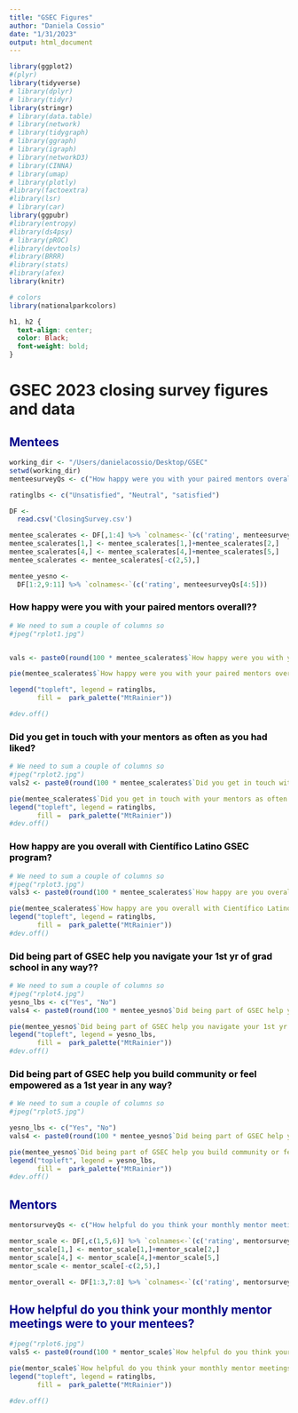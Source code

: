 ```yaml
---
title: "GSEC Figures"
author: "Daniela Cossio"
date: "1/31/2023"
output: html_document
---
```

```r
library(ggplot2)
#(plyr)
library(tidyverse)
# library(dplyr)
# library(tidyr)
library(stringr)
# library(data.table)
# library(network)
# library(tidygraph)
# library(ggraph)
# library(igraph)
# library(networkD3)
# library(CINNA)
# library(umap)
# library(plotly)
#library(factoextra)
#library(lsr)
# library(car)
library(ggpubr)
#library(entropy)
#library(ds4psy)
# library(pROC)
#library(devtools)
#library(BRRR)
#library(stats)
#library(afex)
library(knitr)

# colors
library(nationalparkcolors) 


```

```css
h1, h2 {
  text-align: center;
  color: Black;
  font-weight: bold;
}
```
# GSEC 2023 closing survey figures and data 

## <span style="color: darkblue;">Mentees </span> 
```r
working_dir <- "/Users/danielacossio/Desktop/GSEC" 
setwd(working_dir)
menteesurveyQs <- c("How happy were you with your paired mentors overall?","Did you get in touch with your mentors as often as you had liked?", "How happy are you overall with Científico Latino GSEC program?", "Did being part of GSEC help you navigate your 1st yr of grad school in any way?","Did being part of GSEC help you build community or feel empowered as a 1st year in any way?")

ratinglbs <- c("Unsatisfied", "Neutral", "satisfied")

DF <-
  read.csv('ClosingSurvey.csv')

mentee_scalerates <- DF[,1:4] %>% `colnames<-`(c('rating', menteesurveyQs[1:3]))
mentee_scalerates[1,] <- mentee_scalerates[1,]+mentee_scalerates[2,] 
mentee_scalerates[4,] <- mentee_scalerates[4,]+mentee_scalerates[5,] 
mentee_scalerates <- mentee_scalerates[-c(2,5),]

mentee_yesno <- 
  DF[1:2,9:11] %>% `colnames<-`(c('rating', menteesurveyQs[4:5]))

```

### <span style="color: black;">How happy were you with your paired mentors overall??</span>
```r
# We need to sum a couple of columns so 
#jpeg("rplot1.jpg")


vals <- paste0(round(100 * mentee_scalerates$`How happy were you with your paired mentors overall?`/sum(mentee_scalerates$`How happy were you with your paired mentors overall?`), 2), "%")

pie(mentee_scalerates$`How happy were you with your paired mentors overall?`,labels = vals, col = park_palette("MtRainier"), main = "How happy were you with your paired mentors overall?" )

legend("topleft", legend = ratinglbs,
       fill =  park_palette("MtRainier"))

#dev.off()
```

### <span style="color: black;">Did you get in touch with your mentors as often as you had liked?</span>
```r
# We need to sum a couple of columns so 
#jpeg("rplot2.jpg")
vals2 <- paste0(round(100 * mentee_scalerates$`Did you get in touch with your mentors as often as you had liked?`/sum(mentee_scalerates$`Did you get in touch with your mentors as often as you had liked?`), 2), "%")

pie(mentee_scalerates$`Did you get in touch with your mentors as often as you had liked?`,labels = vals2, col = park_palette("MtRainier"), main = "Did you get in touch with your mentors as often as you had liked?" )
legend("topleft", legend = ratinglbs,
       fill =  park_palette("MtRainier"))
#dev.off()
```

### <span style="color: black;">How happy are you overall with Científico Latino GSEC program?</span>
```r
# We need to sum a couple of columns so 
#jpeg("rplot3.jpg")
vals3 <- paste0(round(100 * mentee_scalerates$`How happy are you overall with Científico Latino GSEC program?`/sum(mentee_scalerates$`How happy are you overall with Científico Latino GSEC program?`), 2), "%")

pie(mentee_scalerates$`How happy are you overall with Científico Latino GSEC program?`,labels = vals3, col = park_palette("MtRainier"), main = "How happy are you overall with Científico Latino GSEC program" )
legend("topleft", legend = ratinglbs,
       fill =  park_palette("MtRainier"))
#dev.off()
```

### <span style="color: black;">Did being part of GSEC help you navigate your 1st yr of grad school in any way??</span>
```r
# We need to sum a couple of columns so 
#jpeg("rplot4.jpg")
yesno_lbs <- c("Yes", "No")
vals4 <- paste0(round(100 * mentee_yesno$`Did being part of GSEC help you navigate your 1st yr of grad school in any way?`/sum(mentee_yesno$`Did being part of GSEC help you navigate your 1st yr of grad school in any way?`), 2), "%")

pie(mentee_yesno$`Did being part of GSEC help you navigate your 1st yr of grad school in any way?`,labels = vals4, col = park_palette("MtRainier"))
legend("topleft", legend = yesno_lbs,
       fill =  park_palette("MtRainier"))
#dev.off()
```

### <span style="color: black;"> Did being part of GSEC help you build community or feel empowered as a 1st year in any way?</span> 
```r
# We need to sum a couple of columns so 
#jpeg("rplot5.jpg")

yesno_lbs <- c("Yes", "No")
vals4 <- paste0(round(100 * mentee_yesno$`Did being part of GSEC help you build community or feel empowered as a 1st year in any way?`/sum(mentee_yesno$`Did being part of GSEC help you build community or feel empowered as a 1st year in any way?`), 2), "%")

pie(mentee_yesno$`Did being part of GSEC help you build community or feel empowered as a 1st year in any way?`,labels = vals4, col = park_palette("MtRainier"))
legend("topleft", legend = yesno_lbs,
       fill =  park_palette("MtRainier"))
#dev.off()
```



## <span style="color: darkblue;">Mentors </span> 

```r

mentorsurveyQs <- c("How helpful do you think your monthly mentor meetings were to your mentees?", "How happy were you with the CL-GSEC program?", "Overall, how was your experience in the GSEC program?")

mentor_scale <- DF[,c(1,5,6)] %>% `colnames<-`(c('rating', mentorsurveyQs[1:2]))
mentor_scale[1,] <- mentor_scale[1,]+mentor_scale[2,] 
mentor_scale[4,] <- mentor_scale[4,]+mentor_scale[5,] 
mentor_scale <- mentor_scale[-c(2,5),]

mentor_overall <- DF[1:3,7:8] %>% `colnames<-`(c('rating', mentorsurveyQs[3]))
```

## <span style="color: darkblue;">How helpful do you think your monthly mentor meetings were to your mentees? </span> 

```r

#jpeg("rplot6.jpg")
vals5 <- paste0(round(100 * mentor_scale$`How helpful do you think your monthly mentor meetings were to your mentees?`/sum(mentor_scale$`How helpful do you think your monthly mentor meetings were to your mentees?`), 2), "%")

pie(mentor_scale$`How helpful do you think your monthly mentor meetings were to your mentees?`,labels = vals5, col = park_palette("MtRainier"))
legend("topleft", legend = ratinglbs,
       fill =  park_palette("MtRainier"))

#dev.off()
```











